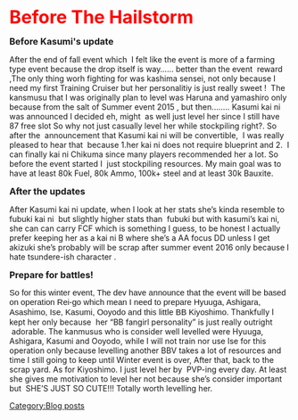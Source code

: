 <p style="text-align:center;">'''<font color=red size="6">Before The Hailstorm</font>'''</p>


<p style="text-align:center;">
</p>
<font color=red size="6">
</font>

'''<font size="3">Before Kasumi's update</font>'''

After the end of fall event which  I felt like the event is more of a farming type event because the drop itself is way…… better than the event  reward ,The only thing worh fighting for was kashima sensei, not only because I need my first Training Cruiser but her personalitiy is just really sweet !  The  kansmusu that I was originally plan to level was Haruna and yamashiro only because from the salt of Summer event 2015 , but then…….. Kasumi kai ni  was announced I decided eh, might  as well just level her since I still have 87 free slot So why not just casually level her while stockpiling right?. So after the  announcement that Kasumi kai ni will be convertible,  I was really pleased to hear that  because 1.her kai ni does not require blueprint and 2.  I can finally kai ni Chikuma since many players recommended her a lot. So before the event started I  just stockpiling resources. My main goal was to have at least 80k Fuel, 80k Ammo, 100k+ steel and at least 30k Bauxite.

<p class="MsoNormal">
</p>

'''<font size="3">After the updates</font>'''


After Kasumi kai ni update, when I look at her stats she’s kinda resemble to fubuki kai ni  but slightly higher stats than  fubuki but with kasumi’s kai ni, she can can carry FCF which is something I guess, to be honest I actually prefer keeping her as a kai ni B where she’s a AA focus DD unless I get akizuki she’s probably will be scrap after summer event 2016 only because I hate tsundere-ish character .



'''<font size="3">Prepare for battles!</font>'''

<span style="font-size:11pt;line-height:115%;font-family:Calibri,sans-serif;"><span style="font-size:11pt;line-height:115%;">So for this winter event, The dev have announce that the event will be based on operation Rei-go which mean I need to prepare Hyuuga, Ashigara, Asashimo, Ise, Kasumi, Ooyodo and this little BB Kiyoshimo</span></span>. Thankfully I kept her only because  her “BB fangirl personality” is just really outright  adorable. The kanmusus who is consider well levelled were Hyuuga, Ashigara, Kasumi and Ooyodo, while I will not train nor use Ise for this operation only because levelling another BBV takes a lot of resources and time I still going to keep until Winter event is over, After that, back to the scrap yard. As for Kiyoshimo. I just level her by  PVP-ing every day. At least she gives me motivation to level her not because she’s consider important but  SHE’S JUST SO CUTE!!! Totally worth levelling her.
[[Category:Blog posts]]